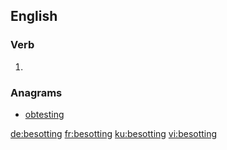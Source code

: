 ==English==

===Verb===
{{head|en|present participle}}

# {{present participle of|besot|lang=en|nocat=1}}

===Anagrams===
* [[obtesting#English|obtesting]]

[[de:besotting]]
[[fr:besotting]]
[[ku:besotting]]
[[vi:besotting]]